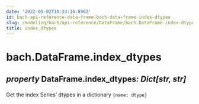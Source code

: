```yaml
---
date: '2022-05-02T10:34:16.896Z'
id: bach-api-reference-data-frame-bach-data-frame-index-dtypes
slug: /modeling/bach/api-reference/DataFrame/bach.DataFrame.index-dtypes/
title: index_dtypes
---
```


# bach.DataFrame.index_dtypes

<div class="property">

<h2 class="signature-property"><span class="type-annotation"><em>property</em></span> <span class="additional-name">DataFrame.</span><span class="name">index_dtypes</span><span class="type-annotation"><em>: Dict[str, str]

</em></span> </h2>


<div class="content">

Get the index Series’ dtypes in a dictionary `{name: dtype}`


</div>

</div>
